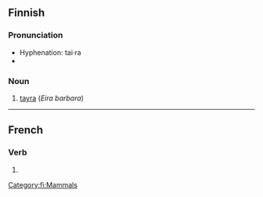==Finnish==

===Pronunciation===
* Hyphenation: tai·ra
* {{IPA|/ˈt̪ɑirɑ/|lang=fi}}

===Noun===
{{fi-noun|tair|type=kala}}

# [[tayra]] (''Eira barbara'')

[[Category:fi:Mammals]]

----

==French==

===Verb===
{{fr-verb-form}}

# {{form of|Third-person singular indicative future form|taire|lang=French}}